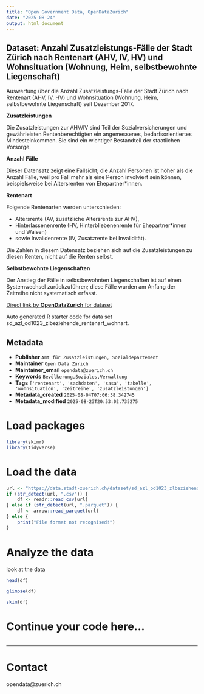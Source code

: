 ```yaml
---
title: "Open Government Data, OpenDataZurich"
date: "2025-08-24"
output: html_document
---
```


## Dataset: Anzahl Zusatzleistungs-Fälle der Stadt Zürich nach Rentenart (AHV, IV, HV) und Wohnsituation (Wohnung, Heim, selbstbewohnte Liegenschaft)

Auswertung über die Anzahl Zusatzleistungs-Fälle der Stadt Zürich nach Rentenart (AHV, IV, HV) und Wohnsituation (Wohnung, Heim, selbstbewohnte Liegenschaft) seit Dezember 2017. 


**Zusatzleistungen**

Die Zusatzleistungen zur AHV/IV sind Teil der Sozialversicherungen und gewährleisten Rentenberechtigten ein angemessenes, bedarfsorientiertes Mindesteinkommen. Sie sind ein wichtiger Bestandteil der staatlichen Vorsorge.

[]()

**Anzahl Fälle**

Dieser Datensatz zeigt eine Fallsicht; die Anzahl Personen ist höher als die Anzahl Fälle, weil pro Fall mehr als eine Person involviert sein können, beispielsweise bei Altersrenten von Ehepartner*innen.

[]()

**Rentenart**

Folgende Rentenarten werden unterschieden: 

- Altersrente (AV, zusätzliche Altersrente zur AHV),
- Hinterlassenenrente (HV, Hinterbliebenenrente für Ehepartner*innen und Waisen)
- sowie Invalidenrente (IV, Zusatzrente bei Invalidität). 

Die Zahlen in diesem Datensatz beziehen sich auf die Zusatzleistungen zu diesen Renten, nicht auf die Renten selbst.

[]()

**Selbstbewohnte Liegenschaften**

Der Anstieg der Fälle in selbstbewohnten Liegenschaften ist auf einen Systemwechsel zurückzuführen; diese Fälle wurden am Anfang der Zeitreihe nicht systematisch erfasst.

[]()



[Direct link by **OpenDataZurich** for dataset](https://data.stadt-zuerich.ch/dataset/sd_azl_od1023_zlbeziehende_rentenart_wohnart)

Auto generated R starter code for data set sd_azl_od1023_zlbeziehende_rentenart_wohnart.

## Metadata

- **Publisher** `Amt für Zusatzleistungen, Sozialdepartement`
- **Maintainer** `Open Data Zürich`
- **Maintainer_email** `opendata@zuerich.ch`
- **Keywords** `Bevölk­erung,Soziales,Ver­walt­ung`
- **Tags** `['rentenart', 'sachdaten', 'sasa', 'tabelle', 'wohnsituation', 'zeitreihe', 'zusatzleistungen']`
- **Metadata_created** `2025-08-04T07:06:38.342745`
- **Metadata_modified** `2025-08-23T20:53:02.735275`


# Load packages

```r
library(skimr)
library(tidyverse)
```

# Load the data

```r
url <- "https://data.stadt-zuerich.ch/dataset/sd_azl_od1023_zlbeziehende_rentenart_wohnart/download/SOS102OD1023.csv"
if (str_detect(url, ".csv")) {
    df <- readr::read_csv(url)
} else if (str_detect(url, ".parquet")) {
    df <- arrow::read_parquet(url)
} else {
    print("File format not recognised!")
}
```

# Analyze the data

look at the data
```r
head(df)
```

```r
glimpse(df)
```

```r
skim(df)
```

# Continue your code here...

```r

```

------------------------------------------------------------------------

# Contact

opendata@zuerich.ch
